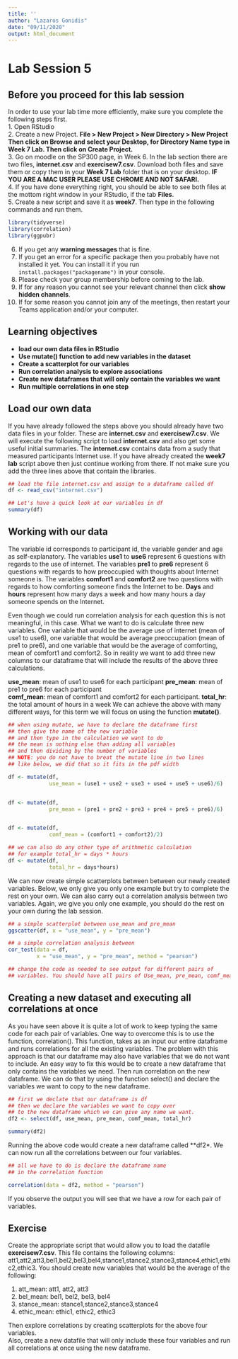 ```yaml
---
title: ''
author: "Lazaros Gonidis"
date: "09/11/2020"
output: html_document
---
```


# Lab Session 5 {#Week15}

## Before you proceed for this lab session  

In order to use your lab time more efficiently, make sure you complete the following steps first.  
1. Open RStudio  
2. Create a new Project. **File > New Project > New Directory > New Project Then click on Browse and select your Desktop, for Directory Name type in Week 7 Lab. Then click on Create Project.**  
3. Go on moodle on the SP300 page, in Week 6. In the lab section there are two files, **internet.csv** and **exercisew7.csv**. Download both files and save them or copy them in your **Week 7 Lab** folder that is on your desktop. **IF YOU ARE A MAC USER PLEASE USE CHROME AND NOT SAFARI.**  
4. If you have done everything right, you should be able to see both files at the mottom right window in your RStudio, if the tab **Files**.  
5. Create a new script and save it as **week7**. Then type in the following commands and run them.  

```r
library(tidyverse)
library(correlation)
library(ggpubr)
```

6. If you get any **warning messages** that is fine.  
7. If you get an error for a specific package then you probably have not installed it yet. You can install it if you run `install.packages("packagename")` in your console.  
8. Please check your group membership before coming to the lab.  
9. If for any reason you cannot see your relevant channel then click **show hidden channels**.  
10.  If for some reason you cannot join any of the meetings, then restart your Teams application and/or your computer.  



## Learning objectives  

* **load our own data files in RStudio**
* **Use mutate() function to add new variables in the dataset**  
* **Create a scatterplot for our variables**
* **Run correlation analysis to explore associations**
* **Create new dataframes that will only contain the variables we want**
* **Run multiple correlations in one step**  


## Load our own data  
If you have already followed the steps above you should already have two data files in your folder. These are **internet.csv** and **exercisew7.csv**. We will execute the following script to load **internet.csv** and also get some useful initial summaries. The **internet.csv** contains data from a sudy that measured participants Internet use. If you have already created the **week7 lab** script above then just continue working from there. If not make sure you add the three lines above that contain the libraries.

```r
## load the file internet.csv and assign to a dataframe called df
df <- read_csv("internet.csv")

## Let's have a quick look at our variables in df
summary(df)


```


## Working with our data  

The variable id corresponds to participant id, the variable gender and age as self-explanatory. The variables **use1** to **use6** represent 6 questions with regards to the use of internet. The variables **pre1** to **pre6** represent 6 questions with regards to how preoccupied with thoughts about Internet someone is. The variables **comfort1** and **comfort2** are two questions with regards to how comforting someone finds the Internet to be. **Days** and **hours** represent how many days a week and how many hours a day someone spends on the Internet.  


Even though we could run correlation analysis for each question this is not meaningful, in this case. What we want to do is calculate three new variables. One variable that would be the average use of internet (mean of use1 to use6), one variable that would be average preoccupation (mean of pre1 to pre6), and one variable that would be the average of comforting, mean of comfort1 and comfort2. So in reality we want to add three new columns to our dataframe that will include the results of the above three calculations.  

**use_mean**: mean of use1 to use6 for each participant
**pre_mean**: mean of pre1 to pre6 for each participant  
**comf_mean**: mean of comfort1 and comfort2 for each participant. 
**total_hr**: the total amount of hours in a week 
We can achieve the above with many different ways, for this term we will focus on using the function **mutate()**. 

```r

## when using mutate, we have to declare the dataframe first
## then give the name of the new variable
## and then type in the calculation we want to do
## the mean is nothing else than adding all variables
## and then dividing by the number of variables
## NOTE: you do not have to breat the mutate line in two lines
## like below, we did that so it fits in the pdf width

df <- mutate(df, 
             use_mean = (use1 + use2 + use3 + use4 + use5 + use6)/6)


df <- mutate(df, 
             pre_mean = (pre1 + pre2 + pre3 + pre4 + pre5 + pre6)/6)


df <- mutate(df, 
             comf_mean = (comfort1 + comfort2)/2)

## we can also do any other type of arithmetic calculation
## for example total_hr = days * hours
df <- mutate(df, 
             total_hr = days*hours)

```


We can now create  simple scatterplots between between our newly created variables. Below, we only give you only one example but try to complete the rest on your own.  We can also carry out a correlation analysis between two variables. Again, we give you only one example, you should do the rest on your own during the lab session.

```r
## a simple scatterplot between use_mean and pre_mean
ggscatter(df, x = "use_mean", y = "pre_mean")

## a simple correlation analysis between 
cor_test(data = df, 
         x = "use_mean", y = "pre_mean", method = "pearson")

## change the code as needed to see output for different pairs of 
## variables. You should have all pairs of Use_mean, pre_mean, comf_mean, ##  and total_hr
```


## Creating a new dataset and executing all correlations at once

As you have seen above it is quite a lot of work to keep typing the same code for each pair of variables. One way to overcome this is to use the function, correlation(). This function, takes as an input our entire dataframe and runs correlations for all the existing variables. The problem with this approach is that our dataframe may also have variables that we do not want to include. An easy way to fix this would be to create a new dataframe that only contains the variables we need. Then run correlation on the new dataframe. We can do that by using the function select() and declare the variables we want to copy to the new dataframe.

```r
## first we declate that our dataframe is df
## then we declare the variables we want to copy over
## to the new dataframe which we can give any name we want.
df2 <- select(df, use_mean, pre_mean, comf_mean, total_hr)

summary(df2)
```

Running the above code would create a new dataframe called **df2*. We can now run all the correlations between our four variables.  

```r
## all we have to do is declare the dataframe name
## in the correlation function

correlation(data = df2, method = "pearson")
```

If you observe the output you will see that we have a row for each pair of variables. 

## Exercise

Create the appropriate script that would allow  you to load the datafile **exercisew7.csv**. This file contains the following columns:
att1,att2,att3,bel1,bel2,bel3,bel4,stance1,stance2,stance3,stance4,ethic1,ethic2,ethic3. You should create new variables that would be the average of the following:  

1. att_mean: att1, att2, att3  
2. bel_mean: bel1, bel2, bel3, bel4
3. stance_mean: stance1,stance2,stance3,stance4  
4. ethic_mean: ethic1, ethic2, ethic3  

Then explore correlations by creating scatterplots for the above four variables.  
Also, create a new datafile that will only include these four variables and run all correlations at once using the new dataframe.




